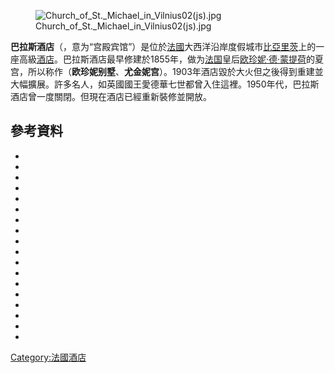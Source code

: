 [[File:Church_of_St._Michael_in_Vilnius02(js).jpg|thumb]]

'''巴拉斯酒店'''（{{lang-fr|Hôtel du Palais}}，意为“宫殿宾馆”）是位於[[法國|法國]]大西洋沿岸度假城市[[比亞里茨|比亞里茨]]上的一座高級[[酒店|酒店]]。巴拉斯酒店最早修建於1855年，做为[[法兰西第二帝国|法国]]皇后[[欧珍妮·德·蒙提荷|欧珍妮·德·蒙提荷]]的夏宫，所以称作'''{{lang|fr|Villa Eugénie}}'''（'''欧珍妮别墅'''、'''尤金妮宫'''）。1903年酒店毀於大火但之後得到重建並大幅擴展。許多名人，如英國國王愛德華七世都曾入住這裡。1950年代，巴拉斯酒店曾一度關閉。但現在酒店已經重新裝修並開放。
==參考資料==
{{refbegin}}
*{{cite book|ref=harv
 |last=Blackburn|first=Henry|title=The Pyrenees: A Description of Summer Life at French Watering Places
 |url=http://books.google.com/books?id=kQACi_yzLC8C&pg=PA310|accessdate=2013-06-11
 |year=1867|publisher=Sampson Low, son, and Marston}}
*{{cite book|ref=harv
 |last=Bradshaw|first=B.|title=B. Bradshaw's dictionary of mineral waters, climatic health resorts [&c.] ... of the world
 |url=http://books.google.com/books?id=sHkFAAAAQAAJ&pg=PA41|accessdate=2013-06-11
 |year=1883}}
*{{cite book|ref=harv
 |last=Denby|first=Elaine|title=Grand Hotels: Reality and Illusion|url=http://books.google.com/books?id=NhLyGME7734C&pg=PA90|accessdate=2013-06-10
 |year=1998|publisher=Reaktion Books|isbn=978-1-86189-121-1}}
*{{cite book|ref=harv|last1=Dickens|first1=Charles|authorlink1=Charles Dickens|last2=Ainsworth|first2=William Harrison|last3=Smith|first3=Albert|title=Bentley's Miscellany|url=http://books.google.com/books?id=3XEAAAAAYAAJ&pg=PA25|accessdate=2013-06-11|year=1858|publisher=Richard Bentley|page=25|archive-date=2017-07-27|archive-url=https://web.archive.org/web/20170727014544/https://books.google.com/books?id=3XEAAAAAYAAJ&pg=PA25|dead-url=no}}
*{{cite web |ref={{harvid|DURAND Hippolyte: EN de Chartres}} |url=http://elec.enc.sorbonne.fr/architectes/193 |title=DURAND Hippolyte |publisher=École nationale des chartes |accessdate=2013-06-11 |archive-date=2012-07-30 |archive-url=https://web.archive.org/web/20120730203514/http://elec.enc.sorbonne.fr/architectes/193 |dead-url=no }}
*{{cite book|ref=harv|last1=Facaros|first1=Dana|last2=Pauls|first2=Michael|title=Gascony and the Pyrenees|url=http://books.google.com/books?id=1EbnkBFVCiYC&pg=PA189|accessdate=2013-06-11|year=2007|publisher=New Holland Publishers|isbn=978-1-86011-360-4|archive-date=2017-07-01|archive-url=https://web.archive.org/web/20170701122119/https://books.google.com/books?id=1EbnkBFVCiYC&pg=PA189|dead-url=no}}
*{{cite book|ref=harv
 |author=Fodor's|title=Fodor's France 2012|url=http://books.google.com/books?id=G54FFjqTRdAC&pg=PA749|accessdate=11 June 2013
 |date=28 February 2012|publisher=Fodor's Travel Publications|isbn=978-0-87637-142-8|page=749}}
*{{cite book|ref=harv
 |last=Gershman|first=Suzy|title=Suzy Gershman's Born to Shop France|url=http://books.google.com/books?id=BX2MITESsZ4C&pg=PA146|accessdate=2013-06-11
 |date=2004-10-28|publisher=John Wiley & Sons|isbn=978-0-7645-7969-1|page=146}}
*{{cite book|ref=harv
 |last=Granger|first=Catherine|title=L'Empereur et les arts: la liste civile de Napoléon III|url=http://books.google.com/books?id=oTESsdmY_ugC&pg=PA236|accessdate=2013-06-11
 |year=2005|publisher=Librairie Droz|isbn=978-2-900791-71-4}}
*{{cite book|ref=harv
 |last=Hibbert|first=Christopher|title=Edward VII: The Last Victorian King|url=http://books.google.com/books?id=Xv4VdYIGLAoC&pg=PA241|accessdate=2013-06-11
 |date=2007-06-12|publisher=Palgrave Macmillan|isbn=978-1-4039-8377-0}}
*{{cite web|ref={{harvid|Hôtel du Palais: Merimée}}|url=http://www.culture.gouv.fr/public/mistral/merimee_fr?ACTION=CHERCHER&FIELD_1=REF&VALUE_1=PA00125254|title=Hôtel du Palais|work=Merimée|publisher=Ministry of Culture|accessdate=2013-06-10|archive-date=2014-01-28|archive-url=https://web.archive.org/web/20140128013204/http://www.culture.gouv.fr/public/mistral/merimee_fr?ACTION=CHERCHER&FIELD_1=REF&VALUE_1=PA00125254|dead-url=no}}
*{{cite book|ref=harv
 |last=James|first=Robert Rhodes|title=The British Revolution: British Politics, 1880-1939|url=http://books.google.com/books?id=QOYOAAAAQAAJ&pg=PA239|accessdate=2013-06-11
 |year=1978|publisher=Taylor & Francis|isbn=978-0-416-71140-0}}
*{{cite book|ref=harv
 |last=McQueen|first=Alison|title=Empress Eugénie and the Arts: Politics and Visual Culture in the Nineteenth Century
 |url=http://books.google.com/books?id=VTOPDBEAKrAC&pg=PA243|accessdate=2013-06-11
 |year=2011|publisher=Ashgate Publishing, Ltd.|isbn=978-1-4094-0585-6}}
*{{cite book|ref=harv|last1=Philipponnat|first1=Olivier|last2=Lienhardt|first2=Patrick|title=The Life of Irene Nemirovsky: Author of Suite Francaise|url=http://books.google.com/books?id=-JzcF2jXs3QC&pg=PT94|accessdate=2013-06-11|date=2010-05-04|publisher=Knopf Canada|isbn=978-0-307-37521-6|archive-date=2017-03-25|archive-url=https://web.archive.org/web/20170325220424/https://books.google.com/books?id=-JzcF2jXs3QC&pg=PT94|dead-url=no}}
*{{cite book|ref=harv|title=Frommer's France 2011|url=http://books.google.ca/books?id=TLP_5UmSv7wC&pg=PA678|last1=Prince|first1=Danforth|last2=Porter|first2=Darwin|publisher=John Wiley & Sons|year=2010|ISBN=9780470641774|access-date=2015-10-07|archive-date=2017-02-10|archive-url=https://web.archive.org/web/20170210234359/https://books.google.ca/books?id=TLP_5UmSv7wC&pg=PA678|dead-url=no}}
*{{cite book|ref=harv
 |last=Rodwell|first=Edward|title=Quintessentially Pure|url=http://books.google.com/books?id=Dr8BcqqKNVgC&pg=PA157|accessdate=2013-06-11
 |year=2009|publisher=Quintessentially Publishing|isbn=978-0-9558270-4-4}}
*{{cite book|ref=harv|last=Schultz|first=Patricia|title=1,000 Places to See Before You Die: A Traveler's Lifelist|url=http://books.google.com/books?id=41O5QMgL1ZwC&pg=PA104|accessdate=2013-06-11|date=2003-05-22|publisher=Workman Publishing|isbn=978-0-7611-4829-6|archive-date=2017-08-01|archive-url=https://web.archive.org/web/20170801230841/https://books.google.com/books?id=41O5QMgL1ZwC&pg=PA104|dead-url=no}}
*{{cite book|ref=harv
 |last=Sullivan|first=Rosemary|title=Villa Air-Bel: World War II, Escape, and a House in Marseille
 |url=http://books.google.com/books?id=cUb8uKmJPo4C&pg=PA29|accessdate=2013-06-11
 |date=2012-07-03|publisher=HarperCollins Canada|isbn=978-1-4434-0256-9}}
{{Commonscat|Hôtel de la Marine (Paris)}}
[[Category:法國酒店|Category:法國酒店]]